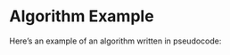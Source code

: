 # Algorithm Example

Here's an example of an algorithm written in pseudocode:

\begin{algorithm}
	\caption{PPO} 
	\begin{algorithmic}[1]
		\For {$iteration=1,2,\ldots$}
			\For {$actor=1,2,\ldots,N$}
				\State Run policy $\pi_{\theta_{old}}$ in environment for $T$ time steps
				\State Compute advantage estimates $\hat{A}_{1},\ldots,\hat{A}_{T}$
			\EndFor
			\State Optimize surrogate $L$ wrt. $\theta$, with $K$ epochs and minibatch size $M\leq NT$
			\State $\theta_{old}\leftarrow\theta$
		\EndFor
	\end{algorithmic} 
\end{algorithm}